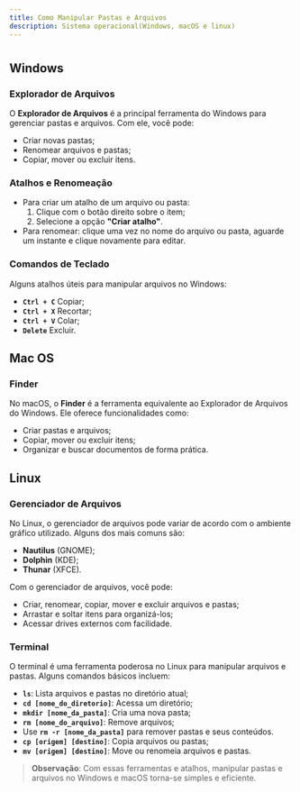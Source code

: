 ```yaml
---
title: Como Manipular Pastas e Arquivos
description: Sistema operacional(Windows, macOS e linux)
---
```


#  

## Windows  

### Explorador de Arquivos  

O **Explorador de Arquivos** é a principal ferramenta do Windows para gerenciar pastas e arquivos. Com ele, você pode:  
- Criar novas pastas;  
- Renomear arquivos e pastas;  
- Copiar, mover ou excluir itens.  

### Atalhos e Renomeação  
- Para criar um atalho de um arquivo ou pasta:  
  1. Clique com o botão direito sobre o item;  
  2. Selecione a opção **"Criar atalho"**.  
- Para renomear: clique uma vez no nome do arquivo ou pasta, aguarde um instante e clique novamente para editar.  

### Comandos de Teclado  
Alguns atalhos úteis para manipular arquivos no Windows:  
- **`Ctrl + C`** Copiar;  
- **`Ctrl + X`** Recortar;  
- **`Ctrl + V`** Colar;  
- **`Delete`** Excluir.  

## Mac OS  
### Finder  
No macOS, o **Finder** é a ferramenta equivalente ao Explorador de Arquivos do Windows. Ele oferece funcionalidades como:  
- Criar pastas e arquivos;  
- Copiar, mover ou excluir itens;  
- Organizar e buscar documentos de forma prática.   

## Linux  
### Gerenciador de Arquivos  
No Linux, o gerenciador de arquivos pode variar de acordo com o ambiente gráfico utilizado. Alguns dos mais comuns são:  
- **Nautilus** (GNOME);  
- **Dolphin** (KDE);  
- **Thunar** (XFCE).  

Com o gerenciador de arquivos, você pode:  
- Criar, renomear, copiar, mover e excluir arquivos e pastas;  
- Arrastar e soltar itens para organizá-los;  
- Acessar drives externos com facilidade.  

### Terminal  
O terminal é uma ferramenta poderosa no Linux para manipular arquivos e pastas. Alguns comandos básicos incluem:  
- **`ls`**: Lista arquivos e pastas no diretório atual;  
- **`cd [nome_do_diretorio]`**: Acessa um diretório;  
- **`mkdir [nome_da_pasta]`**: Cria uma nova pasta;  
- **`rm [nome_do_arquivo]`**: Remove arquivos;  
- Use **`rm -r [nome_da_pasta]`** para remover pastas e seus conteúdos.  
- **`cp [origem] [destino]`**: Copia arquivos ou pastas;  
- **`mv [origem] [destino]`**: Move ou renomeia arquivos e pastas.  


> **Observação**: Com essas ferramentas e atalhos, manipular pastas e arquivos no Windows e macOS torna-se simples e eficiente. 